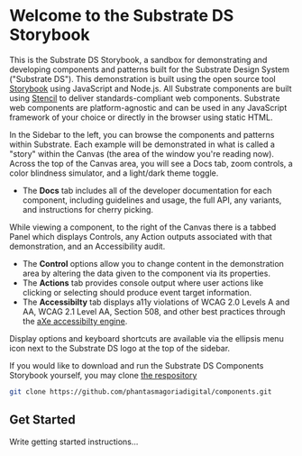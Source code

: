 
<Meta title="Substrate DS/Start Here" />

# Welcome to the Substrate DS Storybook

This is the Substrate DS Storybook, a sandbox for demonstrating and developing components and patterns built for
the Substrate Design System ("Substrate DS"). This demonstration is built using the open source tool
[Storybook](https://storybook.js.org/) using JavaScript and Node.js. All Substrate components are built
using <a href="https://stenciljs.com/docs/introduction" target="_blank">Stencil</a> to deliver standards-compliant web components.
Substrate web components are platform-agnostic and can be used in any JavaScript framework of your choice or directly in the browser
using static HTML.

In the Sidebar to the left, you can browse the components and patterns within Substrate. Each example will
be demonstrated in what is called a "story" within the Canvas (the area of the window you're
reading now). Across the top of the Canvas area, you will see a Docs tab, zoom controls, a color blindness
simulator, and a light/dark theme toggle.

-   The **Docs** tab includes all of the developer documentation for each component, including guidelines and usage, the full API, any variants, and instructions for cherry picking.

While viewing a component, to the right of the Canvas there is a tabbed Panel which displays Controls,
any Action outputs associated with that demonstration, and an Accessibility audit.

-   The **Control** options allow you to change content in the demonstration area by altering the data given to the component via its properties.
-   The **Actions** tab provides console output where user actions like clicking or selecting should produce event target information.
-   The **Accessibilty** tab displays a11y violations of WCAG 2.0 Levels A and AA, WCAG 2.1 Level AA, Section 508, and other best practices
    through the [aXe accessibilty engine](https://github.com/dequelabs/axe-core).

Display options and keyboard shortcuts are available via the ellipsis menu
icon next to the Substrate DS logo at the top of the sidebar.

If you would like to download and run the Substrate DS Components Storybook
yourself, you may clone [the respository]('https://github.com/phantasmagoriadigital/components')

```sh
git clone https://github.com/phantasmagoriadigital/components.git
```

## Get Started

Write getting started instructions...
